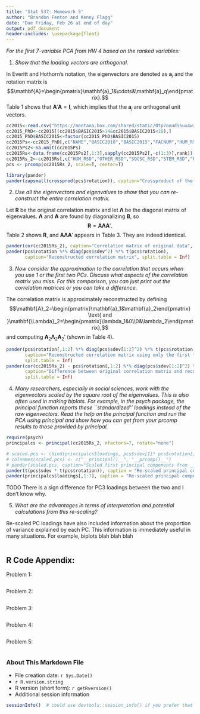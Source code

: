 ```yaml
---
title: 'Stat 537: Homework 5'
author: "Brandon Fenton and Kenny Flagg"
date: "Due Friday, Feb 26 at end of day"
output: pdf_document
header-includes: \usepackage{float}
---
```


_For the first 7-variable PCA from HW 4 based on the ranked variables:_


1. _Show that the loading vectors are orthogonal._

In Everitt and Hothorn's notation, the eigenvectors are denoted as $\mathbf{a}_j$ and the rotation matrix is
$$\mathbf{A}=\begin{pmatrix}\mathbf{a}_1&\cdots&\mathbf{a}_q\end{pmatrix}.$$
Table 1 shows that $\mathbf{A}'\mathbf{A}=\mathbf{I}$, which implies that the $\mathbf{a}_j$ are orthogonal unit vectors.

```r
cc2015<-read.csv("https://montana.box.com/shared/static/0tp7ooud5sux4wzpkrjgklpudrreu6jc.csv",header=T,na.strings="dnr")
cc2015_PhD<-cc2015[(cc2015$BASIC2015>14&cc2015$BASIC2015<18),]
cc2015_PhD$BASIC2015<-factor(cc2015_PhD$BASIC2015)
cc2015Ps<-cc2015_PhD[,c("NAME","BASIC2010","BASIC2015","FACNUM","HUM_RSD","OTHER_RSD","SOCSC_RSD","STEM_RSD","PDNFRSTAFF","S.ER.D","NONS.ER.D")]
cc2015Ps2<-na.omit(cc2015Ps)
cc2015Rs<-data.frame(cc2015Ps2[,1:3],sapply(cc2015Ps2[,-c(1:3)],rank))
cc2015Rs_2<-cc2015Rs[,c("HUM_RSD","OTHER_RSD","SOCSC_RSD","STEM_RSD","PDNFRSTAFF","S.ER.D","NONS.ER.D")]
pcs <- prcomp(cc2015Rs_2, scale=T, center=T)

library(pander)
pander(zapsmall(crossprod(pcs$rotation)), caption="Crossproduct of the rotation matrix")
```


2. _Use all the eigenvectors and eigenvalues to show that you can re-construct the entire correlation matrix._

Let $\mathbf{R}$ be the original correlation matrix and let $\mathbf{\Lambda}$ be the diagonal matrix of eigenvalues. $\mathbf{\Lambda}$ and $\mathbf{A}$ are found by diagonalizing $\mathbf{B}$, so
$$\mathbf{R}=\mathbf{A}\mathbf{\Lambda}\mathbf{A}'.$$
Table 2 shows $\mathbf{R}$, and $\mathbf{A}\mathbf{\Lambda}\mathbf{A}'$ appears in Table 3. They are indeed identical.

```r
pander(cor(cc2015Rs_2), caption="Correlation matrix of original data", split.table = Inf)
pander(pcs$rotation %*% diag(pcs$sdev^2) %*% t(pcs$rotation),
       caption="Reconstructed correlation matrix", split.table = Inf)
```


3. _Now consider the approximation to the correlation that occurs when you use 1 or the first two PCs. Discuss what aspects of the correlation matrix you miss. For this comparison, you can just print out the correlation matrices or you can take a difference._

The correlation matrix is approximately reconstructed by defining
$$\mathbf{A}_2=\begin{pmatrix}\mathbf{a}_1&\mathbf{a}_2\end{pmatrix}
\text{ and }\mathbf{\Lambda}_2=\begin{pmatrix}\lambda_1&0\\0&\lambda_2\end{pmatrix},$$ and computing $\mathbf{A}_2\mathbf{\Lambda}_2\mathbf{A}_2'$ (shown in Table 4).

```r
pander(pcs$rotation[,1:2] %*% diag(pcs$sdev[1:2]^2) %*% t(pcs$rotation[,1:2]),
       caption="Reconstructed correlation matrix using only the first two PCS",
       split.table = Inf)
pander(cor(cc2015Rs_2) - pcs$rotation[,1:2] %*% diag(pcs$sdev[1:2]^2) %*% t(pcs$rotation[,1:2]),
       caption="Difference between original correlation matrix and reconstruction from two PCS",
       split.table = Inf)
```


4. _Many researchers, especially in social sciences, work with the eigenvectors scaled by the square root of the eigenvalues. This is also often used in making biplots. For example, in the psych package, the principal function reports these ``standardized'' loadings instead of the raw eigenvectors. Read the help on the principal function and run the PCA using principal and show how you can get from your prcomp results to those provided by principal._

```r
require(psych)
principalcs <- principal(cc2015Rs_2, nfactors=7, rotate="none")

# scaled.pcs <- cbind(principalcs$loadings, pcs$sdev[1]* pcs$rotation[,1])
# colnames(scaled.pcs) <- c("__principal()__", "__prcomp()__")
# pander(scaled.pcs, caption="Scaled first principal components from __principal()__ and __prcomp__")
pander(t(pcs$sdev * t(pcs$rotation)), caption = "Re-scaled principal components from __prcomp()__")
pander(principalcs$loadings[,1:7], caption = "Re-scaled principal components from __principal()__")


```
TODO
There is a sign difference for PC3 loadings between the two and I don't know why.

5. _What are the advantages in terms of interpretation and potential calculations from this re-scaling?_

Re-scaled PC loadings have also included information about the proportion of variance explained by each PC.  This information is immediately useful in many situations.  For example, biplots blah blah blah

```r
```


## R Code Appendix:
Problem 1:
```r
```

Problem 2:
```r
```

Problem 3:
```r
```

Problem 4:
```r
```

Problem 5:
```r
```


### About This Markdown File

  * File creation date: `r Sys.Date()`
  * `r R.version.string`
  * R version (short form): `r getRversion()`
  * Additional session information
  
```r
sessionInfo()  # could use devtools::session_info() if you prefer that
```
